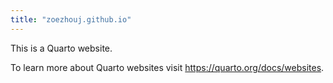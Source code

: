 ```yaml
---
title: "zoezhouj.github.io"
---
```


This is a Quarto website.

To learn more about Quarto websites visit <https://quarto.org/docs/websites>.
